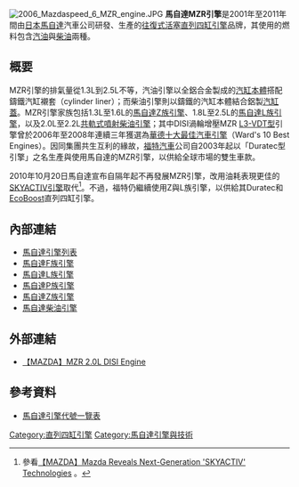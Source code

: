 [[File:2006_Mazdaspeed_6_MZR_engine.JPG|thumb]]
'''馬自達MZR引擎'''是2001年至2011年間由[[日本|日本]][[馬自達|馬自達]]汽車公司研發、生產的[[往復式活塞引擎|往復式活塞]][[直列四缸引擎|直列四缸引擎]]品牌，其使用的燃料包含[[汽油|汽油]]與[[柴油|柴油]]兩種。

== 概要 ==
MZR引擎的排氣量從1.3L到2.5L不等，汽油引擎以全鋁合金製成的[[汽缸本體|汽缸本體]]搭配鑄鐵汽缸襯套（cylinder liner）；而柴油引擎則以鑄鐵的汽缸本體結合鋁製[[汽缸蓋|汽缸蓋]]。MZR引擎家族包括1.3L至1.6L的[[馬自達Z族引擎|馬自達Z族引擎]]、1.8L至2.5L的[[馬自達L族引擎|馬自達L族引擎]]，以及2.0L至2.2L[[馬自達柴油引擎|共軌式噴射柴油引擎]]；其中DISI渦輪增壓MZR [[馬自達L族引擎#2.3L_DISI_Turbo（L3-VDT型）|L3-VDT型]]引擎曾於2006年至2008年連續三年獲選為[[華德十大最佳汽車引擎|華德十大最佳汽車引擎]]（Ward's 10 Best Engines）。因同集團共生互利的緣故，[[福特汽車|福特汽車]]公司自2003年起以「Duratec型引擎」之名生產與使用馬自達的MZR引擎，以供給全球市場的雙生車款。

2010年10月20日馬自達宣布自隔年起不再發展MZR引擎，改用油耗表現更佳的[[馬自達P族引擎|SKYACTIV引擎]]取代<ref>參看{{en}}[http://www.mazda.com/publicity/release/2010/201010/101020a.html 【MAZDA】Mazda Reveals Next-Generation 'SKYACTIV' Technologies] {{Wayback|url=http://www.mazda.com/publicity/release/2010/201010/101020a.html |date=20140722190134 }}。</ref>。不過，福特仍繼續使用Z與L族引擎，以供給其Duratec和[[EcoBoost|EcoBoost]]直列四缸引擎。

== 內部連結 ==
* [[馬自達引擎列表|馬自達引擎列表]]
* [[馬自達F族引擎|馬自達F族引擎]]
* [[馬自達L族引擎|馬自達L族引擎]]
* [[馬自達P族引擎|馬自達P族引擎]]
* [[馬自達Z族引擎|馬自達Z族引擎]]
* [[馬自達柴油引擎|馬自達柴油引擎]]

== 外部連結 ==
* {{en}}[http://www.mazda.com/mazdaspirit/env/engine/disi.html 【MAZDA】MZR 2.0L DISI Engine] {{Wayback|url=http://www.mazda.com/mazdaspirit/env/engine/disi.html |date=20130316212923 }}

== 參考資料 ==
* {{en}}[https://web.archive.org/web/20090621053906/http://www.chargespeed.com/english/d-mazda-e1.htm 馬自達引擎代號一覽表]
{{Reflist}}

[[Category:直列四缸引擎|Category:直列四缸引擎]]
[[Category:馬自達引擎與技術|Category:馬自達引擎與技術]]